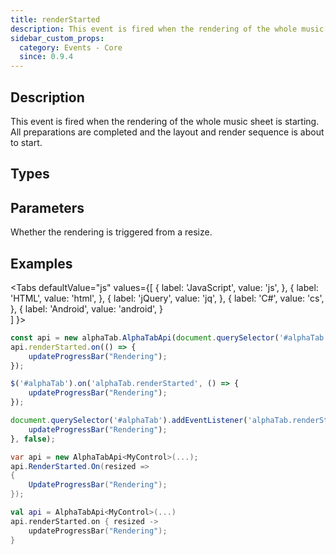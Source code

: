```yaml
---
title: renderStarted
description: This event is fired when the rendering of the whole music sheet is starting.
sidebar_custom_props:
  category: Events - Core
  since: 0.9.4
---
```



## Description
This event is fired when the rendering of the whole music sheet is starting. All
preparations are completed and the layout and render sequence is about to start. 

<EventDescription metadata={metadata} />
    
## Types

<TypeTable>
    <TypeRow type="js" name="function(resize)" />    
    <TypeRow type="net" name="Action<bool>" />    
    <TypeRow type="android" name="(resize: Boolean) -> Unit" />    
</TypeTable>

## Parameters

<ParameterTable>
    <ParameterRow platform="all" name="resize" type="bool">
        Whether the rendering is triggered from a resize.  
    </ParameterRow>
</ParameterTable>

## Examples

<Tabs
  defaultValue="js"
  values={[
    { label: 'JavaScript', value: 'js', },
    { label: 'HTML', value: 'html', },
    { label: 'jQuery', value: 'jq', },
    { label: 'C#', value: 'cs', },
    { label: 'Android', value: 'android', }    
  ]
}>
<TabItem value="js">

```js
const api = new alphaTab.AlphaTabApi(document.querySelector('#alphaTab'));
api.renderStarted.on(() => {
    updateProgressBar("Rendering");
});  
```

</TabItem>
<TabItem value="jq">

```js
$('#alphaTab').on('alphaTab.renderStarted', () => {
    updateProgressBar("Rendering");
});
```

</TabItem>
<TabItem value="html">

```js
document.querySelector('#alphaTab').addEventListener('alphaTab.renderStarted', () => {
    updateProgressBar("Rendering");
}, false);
```

</TabItem>
<TabItem value="cs">

```cs
var api = new AlphaTabApi<MyControl>(...);
api.RenderStarted.On(resized => 
{
    UpdateProgressBar("Rendering");
});
```

</TabItem>
<TabItem value="android">

```kotlin
val api = AlphaTabApi<MyControl>(...)
api.renderStarted.on { resized ->
    updateProgressBar("Rendering");
}
```

</TabItem>
</Tabs>